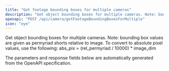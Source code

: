 ```yaml
---
title: "Get footage bounding boxes for multiple cameras"
description: "Get object bounding boxes for multiple cameras. Note: bounding box values are given as permyriad shorts relative to image.  To convert to absolute pixel valu..."
openapi: "POST /api/camera/getFootageBoundingBoxesForMultiple"
icon: "eye"
---
```


Get object bounding boxes for multiple cameras. Note: bounding box values are given as permyriad shorts relative to image.  To convert to absolute pixel values, use the following: abs_pix = (rel_permyriad / 10000) * image_dim

<Note>
The parameters and response fields below are automatically generated from the OpenAPI specification.
</Note>
